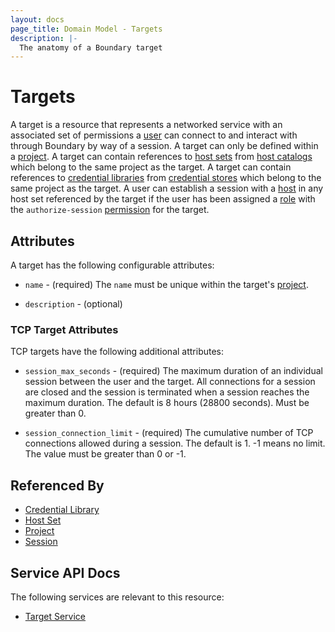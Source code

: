 ```yaml
---
layout: docs
page_title: Domain Model - Targets
description: |-
  The anatomy of a Boundary target
---
```


# Targets

A target is a resource
that represents a networked service
with an associated set of permissions
a [user][] can connect to
and interact with
through Boundary
by way of a session.
A target can only be defined within a [project][].
A target can contain references to [host sets][] from [host catalogs][]
which belong to the same project as the target.
A target can contain references to [credential libraries][]
from [credential stores][] which belong to the same project as the target.
A user can establish a session with a [host][]
in any host set referenced by the target
if the user has been assigned a [role][]
with the `authorize-session` [permission][]
for the target.

## Attributes

A target has the following configurable attributes:

- `name` - (required)
  The `name` must be unique within the target's [project][].

- `description` - (optional)

### TCP Target Attributes

TCP targets have the following additional attributes:

- `session_max_seconds` - (required)
  The maximum duration of an individual session between the user and the target.
  All connections for a session are closed
  and the session is terminated
  when a session reaches the maximum duration.
  The default is 8 hours (28800 seconds).
  Must be greater than 0.

- `session_connection_limit` - (required)
  The cumulative number of TCP connections allowed during a session.
  The default is 1.
  -1 means no limit.
  The value must be greater than 0 or -1.

## Referenced By

- [Credential Library][]
- [Host Set][]
- [Project][]
- [Session][]

[credential library]: /docs/concepts/domain-model/credential-libraries
[credential libraries]: /docs/concepts/domain-model/credential-libraries
[credential store]: /docs/concepts/domain-model/credential-stores
[credential stores]: /docs/concepts/domain-model/credential-stores
[host catalog]: /docs/concepts/domain-model/host-catalogs
[host catalogs]: /docs/concepts/domain-model/host-catalogs
[host set]: /docs/concepts/domain-model/host-sets
[host sets]: /docs/concepts/domain-model/host-sets
[host]: /docs/concepts/domain-model/hosts
[hosts]: /docs/concepts/domain-model/hosts
[permission]: /docs/concepts/security/permissions
[permissions]: /docs/concepts/security/permissions
[project]: /docs/concepts/domain-model/scopes#projects
[projects]: /docs/concepts/domain-model/scopes#projects
[role]: /docs/concepts/domain-model/roles
[roles]: /docs/concepts/domain-model/roles
[session]: /docs/concepts/domain-model/sessions
[sessions]: /docs/concepts/domain-model/sessions
[user]: /docs/concepts/domain-model/users
[users]: /docs/concepts/domain-model/users

## Service API Docs

The following services are relevant to this resource:

- [Target Service](/api-docs/target-service)
